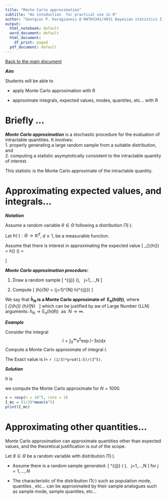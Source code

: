 ```yaml
---
title: "Monte Carlo approximation"
subtitle: "An intoduction  for practical use in R"
author: "Georgios P. Karagiannis @ MATH3341/4031 Bayesian statistics III/IV (practical implementation)"
output:
  html_notebook: default
  word_document: default
  html_document:
    df_print: paged
  pdf_document: default
---
```

[Back to the main document](./main.nb.html)


***Aim***

Students will be able to  
 
+ apply Monte Carlo approximation with R  

+ approximate integrals, expected values, modes, quantiles, etc... with R   

<!-- ***Reading material*** -->

<!-- + Nothing in particular, details will be learned in Term 2    -->

# Briefly ...   

***Monte Carlo approximation*** is a stochastic procedure for the evaluation of intractable quantities. It involves:         
1. properly generating a large random sample from a suitable distribution, and   
2. computing a statistic asymptotically consistent to the intractable quantity of interest.

This statistic is the Monte Carlo approximate of the intractable quantity. 

# Approximating expected values, and integrals...  

***Notation***

Assume a random variable $\theta\in\Theta$ following a distribution $\Pi(\cdot)$. 

Let $h(\cdot):\Theta\rightarrow\mathbb{R}^{d}$, $d\ge1$, be a measurable function. 

Assume that there is interest in approximating the expected value
\[
\text{E}_{\pi}(h(\theta)) 
= 
\int h(\theta) \text{d}\Pi(\theta)
=
\begin{cases}
\int h(\theta) \pi(\theta) \text{d}\theta, \ \text{cont.} \\
\\
\sum h(\theta) \pi(\theta) , \ \text{discr.} 
\end{cases}
\]


***Monte Carlo approximation procedure:***  

1. Draw a random sample 
\[
\theta^{(j)} \sim \Pi(\cdot), \  \text{for }j=1,...,N
\]

2. Compute 
\[
\bar{h}_{N} = \frac{1}{N}\sum_{j=1}^{N} h(\theta^{(j)})
\]

We say that **$\bar{h}_{N}$ is a Monte Carlo approximate of $\ \text{E}_{\pi}(h(\theta))$**, where   
\[
\text{E}_{\pi}(h(\theta))  \approx \bar{h}_{N} \ \text{ when $N$ is large enough.}
\] 
which can be justified by aw of Large Number (LLN) arguments: $\bar{h}_{N} \rightarrow \text{E}_{\pi}(h(\theta))  \ \text{ as } \ N\rightarrow\infty$. 

<!-- ***Justification***    -->

<!-- This can be justified by using arguments based on the Law of Large Number (LLN), which under specific assumtions (discussed in Term 2) implies that    -->
<!-- \[ -->
<!-- \bar{h}_{N} \rightarrow \text{E}_{\pi}(h(\theta))  \ \text{ as } \ N\rightarrow\infty. -->
<!-- \] -->


<!-- ***Monte Carlo approximations of popular quantities***  -->

<!-- Assume you have generated a random sample -->
<!-- \[ -->
<!-- \theta^{(j)} \sim \pi(\text{d}\theta), \  \text{for }j=1,...,N -->
<!-- \] -->

<!-- then    -->

<!-- + ***Mean*** -->
<!-- \[ -->
<!-- \text{E}_{\pi}(\theta)  \approx \frac{1}{N}\sum_{j=1}^{N} \theta^{(j)}. -->
<!-- \]  -->
<!--     + is approximated by the sample arithmetic mean. -->

<!-- + ***Variance*** -->
<!-- \begin{align*} -->
<!-- \text{Var}_{\pi}(\theta) -->
<!-- &= -->
<!-- \text{E}_{\pi}(\theta^{2})-(\text{E}_{\pi}(\theta))^{2} \\ -->
<!-- &\approx  -->
<!-- \frac{1}{N}\sum_{j=1}^{N} \left(\theta^{(j)}\right)^{2} - \left(\frac{1}{N}\sum_{j=1}^{N} \theta^{(j)}\right)^{2} -->
<!-- =s_\theta^2. -->
<!-- \end{align*} -->
<!--     + is approximated by the sample variance. -->

<!-- + ***Probability*** -->
<!-- \begin{align*} -->
<!-- \text{Pr}_{\pi}(\theta\in A) -->
<!-- &= -->
<!-- \text{E}_{\pi}(\text{1}(\theta\in A))\\ -->
<!-- &\approx  -->
<!-- \frac{1}{N}\sum_{j=1}^{N} \text{1}(\theta^{(j)}\in A). -->
<!-- \end{align*} -->
<!--     + is approximated by the sample frequency. -->

<!-- + ***Comulative Distribution Function (CDF)*** -->
<!-- \begin{align*} -->
<!-- \text{F}_{\pi}(\theta=c)=\text{Pr}_{\pi}(\theta\le c) -->
<!-- &= -->
<!-- \text{E}_{\pi}(\text{1}(\theta \le c)) \\ -->
<!-- &\approx  -->
<!-- \frac{1}{N}\sum_{j=1}^{N} \text{1}(\theta^{(j)} \le c). -->
<!-- \end{align*} -->
<!--     + is approximated by the empirical cumulative function. -->

<!-- + ***Probability Density Function (PDF)*** -->
<!-- \begin{align*} -->
<!-- \pi(\vartheta) -->
<!-- &= \lim_{\epsilon\rightarrow 0}\frac{\text{F}_{\pi}(\theta=\vartheta+\epsilon)-\text{F}_{\pi}(\theta=\vartheta-\epsilon)}{2\epsilon}\\ -->
<!-- &\approx\frac{1}{2\epsilon}\frac{1}{N}\sum_{j=1}^{N} \text{1}\left(\theta^{(j)}\in (\vartheta-\epsilon,\vartheta+\epsilon]\right) \  \text{for small }\epsilon -->
<!-- \end{align*}  -->
<!--     + is approximated by the histogram with bandwith $\epsilon$; i.e. `?hist`.    -->
<!--     + This approximation can be understood by plugging in the MC approximator of the CDF in the ratio and by chosing a 'small'  $\epsilon$ in the limit in the  exact  expresion.  -->

***Example***

Consider the integral
$$
I = \int_{0}^{\infty} x^{5} \exp(-3x)\text{d}x
$$
Compute a Monte Carlo approximate of integral $I$.

The Exact value is $I=$ `r (1/3)*prod(1:5)/(3^5)`.

***Solution***

It is
\begin{align*}
I 
&= \int_{0}^{\infty} x^{5} \exp(-3x)\text{d}x 
\  \  = \int x^{5} \frac{1}{3}3\exp(-3x)\text{1}(x\in(0,\infty))\text{d}x \\
&= \frac{1}{3}\int x^{5} \underset{=\text{d}\Pi_{\text{Exp}(3)}(x)}{\underbrace{3\exp(-3x)\text{1}(x\in(0,\infty))\text{d}x}}
\  \  = \frac{1}{3}\int x^{5}\text{d}\Pi_{\text{Exp}(3)}(x)
= \frac{1}{3}\text{E}_{\text{Exp}(3)} (x^{5}) \\
&\approx \frac{1}{3}\frac{1}{N}\sum_{j=1}^{N}\left(x^{(j)}\right)^{5}, \  \  \text{ where } \  \  x^{(j)}\sim  \text{Exp}(3)
\end{align*}

we compute the Monte Carlo approximate for $N=1000$.   


```r
x = rexp(n = 10^5, rate = 3)
I_mc = (1/3)*mean(x^5)
print(I_mc)
```


# Approximating other quantities...

Monte Carlo approximation can approximate quantities other than expected values, and the theoretical justification is out of the scope.

Let $\theta\in\Theta$ be a random variable with distribution $\Pi(\cdot)$.    

+ Assume there is a random sample generated: 
\[
\theta^{(j)} \sim \Pi( \cdot ), \  \text{for }j=1,...,N
\]
for $j=1,...,N$   

+ The characteristic of the distribution $\Pi(\cdot)$ such as population mode, quantiles , etc... can be approximated by their sample analogues such as sample mode, sample quantiles, etc...


<!-- Based on the MC approximation:       -->

<!-- + the population mode  $$M(\theta)=\arg\max_{\theta}\left(\pi(\theta)\right)$$ can be approximated by the sample mode computed from the sample  $\{\theta^{(1)},...,\theta^{(N)}\}$.   -->

<!-- $$ -->
<!-- \text{M}_{\pi}(h(\theta)) -->
<!-- \approx -->
<!-- \hat{\text{M}}\left(h(x^{(1)}),...,h(x^{(N)})\right) -->
<!-- $$ -->

<!-- + the population $\alpha$th quantile $$Q_{\alpha}(\theta)=\text{F}_{\pi}^{-1}(\alpha)$$ can be approximated by the empirical $\alpha$th quantile computed from the sample  $\{\theta^{(1)},...,\theta^{(N)}\}$.   -->


<!-- $$ -->
<!-- \text{Q}_{\pi}(h(\theta)) -->
<!-- \approx -->
<!-- \hat{\text{Q}}\left(h(x^{(1)}),...,h(x^{(N)})\right) -->
<!-- $$ -->


<!-- # Practical matters   -->

<!-- A this stage, several questions exist   -->

<!-- + What should be the sample size $N$ for the MC approximation to be reliable?.   -->

<!--     + you will learn thin in Term 2, but for now the larger the better. -->

<!-- + How can I draw the sample from the posterior distribution with PDF/PMF    -->
<!-- $$ -->
<!-- \pi(\theta|y_{1:n}) =\frac{f(y_{1:n}|\theta)\pi(\theta)}{\int f(y_{1:n}|\theta)\pi(\theta)\text{d}\theta} -->
<!-- $$ -->
<!-- or a predictive distribution with PDF/PMF  -->
<!-- $$ -->
<!-- f(y_{n+1}|y_{1:n}) =\int f(y_{n+1}|\theta) \pi(\text{d}\theta|y_{1:n}) -->
<!-- $$ -->
<!-- in cases that we cannot even calculate the integrals involved?   -->

<!--     + you can use the R function `stan{rstan}` that allows you to draw a sample.  -->



